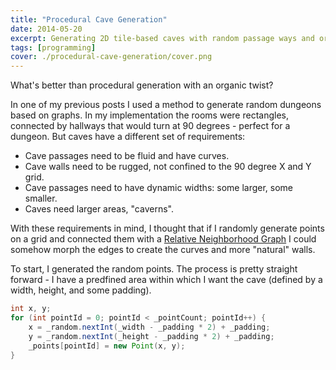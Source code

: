 ```yaml
---
title: "Procedural Cave Generation"
date: 2014-05-20
excerpt: Generating 2D tile-based caves with random passage ways and organic dimensions.
tags: [programming]
cover: ./procedural-cave-generation/cover.png
---
```


What's better than procedural generation with an organic twist?

In one of my previous posts I used a method to generate random dungeons based on graphs. In my implementation the rooms were rectangles, connected by hallways that would turn at 90 degrees - perfect for a dungeon. But caves have a different set of requirements:

- Cave passages need to be fluid and have curves.
- Cave walls need to be rugged, not confined to the 90 degree X and Y grid.
- Cave passages need to have dynamic widths: some larger, some smaller.
- Caves need larger areas, "caverns".

With these requirements in mind, I thought that if I randomly generate points on a grid and connected them with a [Relative Neighborhood Graph](https://en.wikipedia.org/wiki/Relative_neighborhood_graph) I could somehow morph the edges to create the curves and more "natural" walls.

To start, I generated the random points. The process is pretty straight forward - I have a predfined area within which I want the cave (defined by a width, height, and some padding).

```java
int x, y;
for (int pointId = 0; pointId < _pointCount; pointId++) {
    x = _random.nextInt(_width - _padding * 2) + _padding;
    y = _random.nextInt(_height - _padding * 2) + _padding;
    _points[pointId] = new Point(x, y);
}
```

